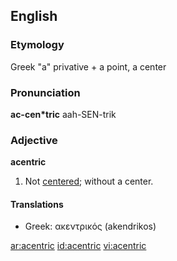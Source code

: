 ==English==

===Etymology===
Greek "a" privative + a point, a center

===Pronunciation===
'''ac-cen*tric'''
aah-SEN-trik

===Adjective===
'''acentric'''

# Not [[center]]ed; without a center.

====Translations====
{{trans-top}}
*Greek: ακεντρικός (akendrikos)

[[ar:acentric]]
[[id:acentric]]
[[vi:acentric]]